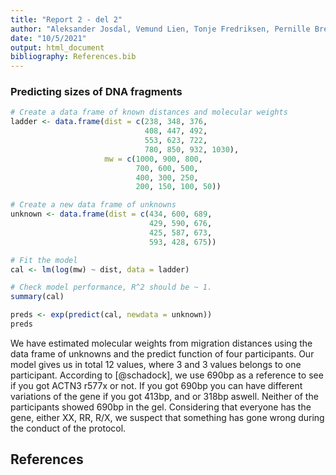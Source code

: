 ```yaml
---
title: "Report 2 - del 2"
author: "Aleksander Josdal, Vemund Lien, Tonje Fredriksen, Pernille Breili"
date: "10/5/2021"
output: html_document
bibliography: References.bib
---
```


### Predicting sizes of DNA fragments

```r

# Create a data frame of known distances and molecular weights
ladder <- data.frame(dist = c(238, 348, 376, 
                              408, 447, 492, 
                              553, 623, 722, 
                              780, 850, 932, 1030), 
                     mw = c(1000, 900, 800, 
                            700, 600, 500,
                            400, 300, 250, 
                            200, 150, 100, 50))

# Create a new data frame of unknowns
unknown <- data.frame(dist = c(434, 600, 689,
                               429, 590, 676,
                               425, 587, 673,
                               593, 428, 675))

# Fit the model
cal <- lm(log(mw) ~ dist, data = ladder)

# Check model performance, R^2 should be ~ 1.
summary(cal)

preds <- exp(predict(cal, newdata = unknown))
preds
```
We have estimated molecular weights from migration distances using the data frame of unknowns and the predict function of four participants. Our model gives us in total 12 values, where 3 and 3 values belongs to one participant. According to [@schadock], we use 690bp as a reference to see if you got ACTN3 r577x or not. If you got 690bp you can have different variations of the gene if you got  413bp, and or 318bp aswell. Neither of the participants showed 690bp in the gel. Considering that everyone has the gene, either XX, RR, R/X, we suspect that something has gone wrong  during the conduct of the protocol. 

## References

